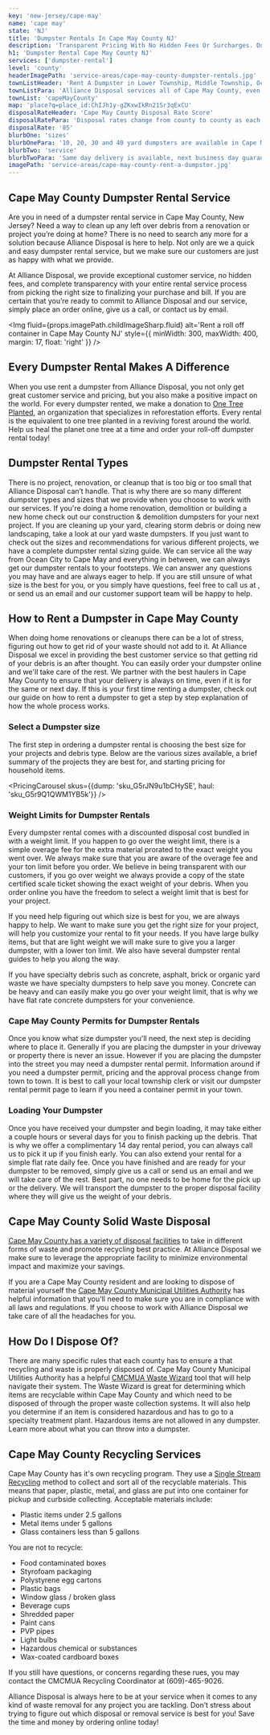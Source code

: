 ```yaml
---
key: 'new-jersey/cape-may'
name: 'cape may'
state: 'NJ'
title: 'Dumpster Rentals In Cape May County NJ'
description: 'Transparent Pricing With No Hidden Fees Or Surcharges. Dumpster Rentals In All Of Cape May County New Jersey. Affordable Pricing.'
h1: 'Dumpster Rental Cape May County NJ'
services: ['dumpster-rental']
level: 'county'
headerImagePath: 'service-areas/cape-may-county-dumpster-rentals.jpg'
townListHeader: 'Rent A Dumpster in Lower Township, Middle Township, Ocean City and More'
townListPara: 'Alliance Disposal services all of Cape May County, even down to the tip. While many things, including pricing, remain the same within the county, there are differences in rules and regulations on the town level. Select a town below to learn more about your town.'
townList: 'capeMayCounty'
map: 'place?q=place_id:ChIJh1y-gZKxwIkRn21Sr3qExCU'
disposalRateHeader: 'Cape May County Disposal Rate Score'
disposalRatePara: 'Disposal rates change from county to county as each can set their own rates. Cape May NJ is very fairly pricing compared to other counties in New Jersey.'
disposalRate: '85'
blurbOne: 'sizes'
blurbOnePara: '10, 20, 30 and 40 yard dumpsters are available in Cape May County New Jersey.'
blurbTwo: 'service'
blurbTwoPara: 'Same day delivery is available, next business day guaranteed throughout all of Cape May County.'
imagePath: 'service-areas/cape-may-county-rent-a-dumpster.jpg'
---
```





## Cape May County Dumpster Rental Service 

Are you in need of a dumpster rental service in Cape May County, New Jersey? Need a way to clean up any left over debris from a renovation or project you’re doing at home? There is no need to search any more for a solution because Alliance Disposal is here to help. Not only are we a quick and easy dumpster rental service, but we make sure our customers are just as happy with what we provide. 

At Alliance Disposal, we provide exceptional customer service, no hidden fees, and complete transparency with your entire rental service process from picking the right size to finalizing your purchase and bill. If you are certain that you’re ready to commit to Alliance Disposal and our service, simply place an <Link to={Paths.orderRollOff}>order online</Link>, give us a call, or contact us by <Link to={Paths.quoteRollOff}>email</Link>.

<Img
    fluid={props.imagePath.childImageSharp.fluid}
    alt='Rent a roll off container in Cape May County NJ'
    style={{
        minWidth: 300,
        maxWidth: 400,
        margin: 17,
        float: 'right'
    }}
/>

## Every Dumpster Rental Makes A Difference

When you use rent a dumpster from Alliance Disposal, you not only get great customer service and pricing, but you also make a positive impact on the world. For every dumpster rented, we make a donation to <a href='https://onetreeplanted.org/' target="_blank" rel="noopener norefferer">One Tree Planted</a>, an organization that specializes in reforestation efforts. Every rental is the equivalent to one tree planted in a reviving forest around the world. Help us heal the planet one tree at a time and <Link to={Paths.orderRollOff}>order your roll-off dumpster rental</Link> today!

##  Dumpster Rental Types 

There is no project, renovation, or cleanup that is too big or too small that Alliance Disposal can’t handle. That is why there are so many different dumpster types and sizes that we provide when you choose to work with our services. If you're doing a home renovation, demolition or building a new home check out our <Link to={Paths.cAndDDumpsters}>construction & demolition dumpsters</Link> for your next project. If you are cleaning up your yard, clearing storm debris or doing new landscaping, take a look at our <Link to={Paths.yardDumpsters}>yard waste dumpsters</Link>. If you just want to check out the sizes and recommendations for various different projects, we have a complete <Link to={Paths.rollOffSizingGuide}>dumpster rental sizing guide</Link>. We can service all the way from Ocean City to Cape May and everything in between, we can always get our dumpster rentals to your footsteps. We can answer any questions you may have and are always eager to help. If you are still unsure of what size is the best for you, or you simply have questions, feel free to call us at <TelDisplay />, or send us an <Link to={Paths.contact}>email</Link> and our customer support team will be happy to help.

## How to Rent a Dumpster in Cape May County

When doing home renovations or cleanups there can be a lot of stress, figuring out how to get rid of your waste should not add to it. At Alliance Disposal we excel in providing the best customer service so that getting rid of your debris is an after thought. You can easily <Link to={Paths.orderRollOff}>order your dumpster online</Link> and we'll take care of the rest. We partner with the best haulers in Cape May County to ensure that your delivery is always on time, even if it is for the same or next day. If this is your first time renting a dumpster, check out our guide on <Link to={Paths.howToRentADumpster}>how to rent a dumpster</Link> to get a step by step explanation of how the whole process works.

### Select a Dumpster size

The first step in ordering a dumpster rental is choosing the best size for your projects and debris type. Below are the various sizes available, a brief summary of the projects they are best for, and starting pricing for household items.

<PricingCarousel
    skus={{dump: 'sku_G5rJN9u1bCHySE', haul: 'sku_G5r9Q1QWM1YB5k'}}
/>

### Weight Limits for Dumpster Rentals

Every dumpster rental comes with a discounted disposal cost bundled in with a weight limit. If you happen to go over the weight limit, there is a simple overage fee for the extra material prorated to the exact weight you went over. We always make sure that you are aware of the overage fee and your ton limit before you order. We believe in being transparent with our customers, if you go over weight we always provide a copy of the state certified scale ticket showing the exact weight of your debris. When you order online you have the freedom to select a weight limit that is best for your project.

If you need help figuring out which size is best for you, we are always happy to help. We want to make sure you get the right size for your project, will help you customize your rental to fit your needs. If you have large bulky items, but that are light weight we will make sure to give you a larger dumpster, with a lower ton limit. We also have several <Link to={Paths.guides}>dumpster rental guides</Link> to help you along the way.

If you have specialty debris such as concrete, asphalt, brick or organic yard waste we have specialty dumpsters to help save you money. Concrete can be heavy and can easily make you go over your weight limit, that is why we have flat rate <Link to={Paths.concreteDumpsters}>concrete dumpsters</Link> for your convenience.

### Cape May County Permits for Dumpster Rentals

Once you know what size dumpster you'll need, the next step is deciding where to place it. Generally if you are placing the dumpster in your driveway or property there is never an issue. However if you are placing the dumpster into the street you may need a dumpster rental permit. Information around if you need a dumpster permit, pricing and the approval process change from town to town. It is best to call your local township clerk or visit our <Link to={Paths.dumpsterPermits}>dumpster rental permit</Link> page to learn if you need a container permit in your town.

### Loading Your Dumpster

Once you have received your dumpster and begin loading, it may take either a couple hours or several days for you to finish packing up the debris. That is why we offer a complimentary 14 day rental period, you can always call us to pick it up if you finish early. You can also extend your rental for a simple flat rate daily fee. Once you have finished and are ready for your dumpster to be removed, simply give us a call or send us an email and we will take care of the rest. Best part, no one needs to be home for the pick up or the delivery. We will transport the dumpster to the proper disposal facility where they will give us the weight of your debris.

<DumpsterRentalCTA
    imageAlt='Cape May County NJ roll-off container service'
/>

## Cape May County Solid Waste Disposal 

<a href='https://capemaycountynj.gov/396/Solid-Waste' target="_blank" rel="noopener norefferer">Cape May County has a variety of disposal facilities</a> to take in different forms of waste and promote recycling best practice. At Alliance Disposal we make sure to leverage the appropriate facility to minimize environmental impact and maximize your savings.

If you are a Cape May County resident and are looking to dispose of material yourself the <a href='https://www.cmcmua.com' target="_blank" rel="noopener norefferer">Cape May County Municipal Utilities Authority</a> has helpful information that you'll need to make sure you are in compliance with all laws and regulations. If you choose to work with Alliance Disposal we take care of all the headaches for you.

## How Do I Dispose Of? 

There are many specific rules that each county has to ensure a that recycling and waste is properly disposed of. Cape May County Municipal Utilities Authority has a helpful <a href='https://www.cmcmua.com/waste-wizard' target="_blank" rel="noopener norefferer">CMCMUA Waste Wizard</a> tool that will help navigate their system. The Waste Wizard is great for determining which items are recyclable within Cape May County and which need to be disposed of through the proper waste collection systems. It will also help you determine if an item is considered hazardous and has to go to a specialty treatment plant. Hazardous items are not allowed in any dumpster. Learn more about <Link to={Paths.guideWhatCanGoIntoDumpster}>what you can throw into a dumpster</Link>.

##  Cape May County Recycling Services

Cape May County has it's own recycling program. They use a <a href='https://www.cmcmua.com/single-stream-recycling' target="_blank" rel="noopener norefferer">Single Stream Recycling</a> method to collect and sort all of the recyclable materials. This means that paper, plastic, metal, and glass are put into one container for pickup and curbside collecting. Acceptable materials include:

- Plastic items under 2.5 gallons
- Metal items under 5 gallons
- Glass containers less than 5 gallons

You are not to recycle:

- Food contaminated boxes
- Styrofoam packaging
- Polystyrene egg cartons
- Plastic bags
- Window glass / broken glass
- Beverage cups
- Shredded paper
- Paint cans
- PVP pipes
- Light bulbs
- Hazardous chemical or substances
- Wax-coated cardboard boxes

If you still have questions, or concerns regarding these rues, you may contact the CMCMUA Recycling Coordinator at (609)-465-9026.

Alliance Disposal is always here to be at your service when it comes to any kind of waste removal for any project you are tackling. Don’t stress about trying to figure out which disposal or removal service is best for you! Save the time and money by <Link to={Paths.orderRollOff}>ordering online</Link> today! 
